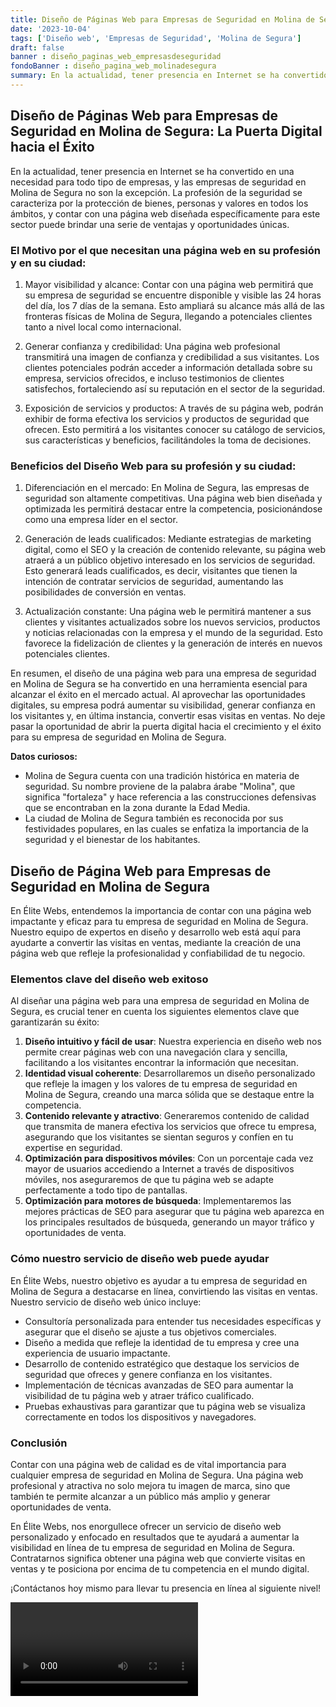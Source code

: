 ```yaml
---
title: Diseño de Páginas Web para Empresas de Seguridad en Molina de Segura
date: '2023-10-04'
tags: ['Diseño web', 'Empresas de Seguridad', 'Molina de Segura']
draft: false
banner : diseño_paginas_web_empresasdeseguridad
fondoBanner : diseño_pagina_web_molinadesegura
summary: En la actualidad, tener presencia en Internet se ha convertido en una necesidad para todo tipo de empresas, y las empresas de seguridad en Molina de Segura no son la excepción. La profesión de la seguridad se caracteriza por la protección de bienes, personas y valores en todos los ámbitos, y contar con una página web diseñada específicamente para este sector puede brindar una serie de ventajas y oportunidades únicas.
---
```


## Diseño de Páginas Web para Empresas de Seguridad en Molina de Segura: La Puerta Digital hacia el Éxito

En la actualidad, tener presencia en Internet se ha convertido en una necesidad para todo tipo de empresas, y las empresas de seguridad en Molina de Segura no son la excepción. La profesión de la seguridad se caracteriza por la protección de bienes, personas y valores en todos los ámbitos, y contar con una página web diseñada específicamente para este sector puede brindar una serie de ventajas y oportunidades únicas.

### El Motivo por el que necesitan una página web en su profesión y en su ciudad:

1. Mayor visibilidad y alcance: Contar con una página web permitirá que su empresa de seguridad se encuentre disponible y visible las 24 horas del día, los 7 días de la semana. Esto ampliará su alcance más allá de las fronteras físicas de Molina de Segura, llegando a potenciales clientes tanto a nivel local como internacional.

2. Generar confianza y credibilidad: Una página web profesional transmitirá una imagen de confianza y credibilidad a sus visitantes. Los clientes potenciales podrán acceder a información detallada sobre su empresa, servicios ofrecidos, e incluso testimonios de clientes satisfechos, fortaleciendo así su reputación en el sector de la seguridad.

3. Exposición de servicios y productos: A través de su página web, podrán exhibir de forma efectiva los servicios y productos de seguridad que ofrecen. Esto permitirá a los visitantes conocer su catálogo de servicios, sus características y beneficios, facilitándoles la toma de decisiones.

### Beneficios del Diseño Web para su profesión y su ciudad:

1. Diferenciación en el mercado: En Molina de Segura, las empresas de seguridad son altamente competitivas. Una página web bien diseñada y optimizada les permitirá destacar entre la competencia, posicionándose como una empresa líder en el sector.

2. Generación de leads cualificados: Mediante estrategias de marketing digital, como el SEO y la creación de contenido relevante, su página web atraerá a un público objetivo interesado en los servicios de seguridad. Esto generará leads cualificados, es decir, visitantes que tienen la intención de contratar servicios de seguridad, aumentando las posibilidades de conversión en ventas.

3. Actualización constante: Una página web le permitirá mantener a sus clientes y visitantes actualizados sobre los nuevos servicios, productos y noticias relacionadas con la empresa y el mundo de la seguridad. Esto favorece la fidelización de clientes y la generación de interés en nuevos potenciales clientes.

En resumen, el diseño de una página web para una empresa de seguridad en Molina de Segura se ha convertido en una herramienta esencial para alcanzar el éxito en el mercado actual. Al aprovechar las oportunidades digitales, su empresa podrá aumentar su visibilidad, generar confianza en los visitantes y, en última instancia, convertir esas visitas en ventas. No deje pasar la oportunidad de abrir la puerta digital hacia el crecimiento y el éxito para su empresa de seguridad en Molina de Segura.

**Datos curiosos:**
- Molina de Segura cuenta con una tradición histórica en materia de seguridad. Su nombre proviene de la palabra árabe "Molina", que significa "fortaleza" y hace referencia a las construcciones defensivas que se encontraban en la zona durante la Edad Media.
- La ciudad de Molina de Segura también es reconocida por sus festividades populares, en las cuales se enfatiza la importancia de la seguridad y el bienestar de los habitantes.

<GifSeo />

<Cta />

## Diseño de Página Web para Empresas de Seguridad en Molina de Segura

En Élite Webs, entendemos la importancia de contar con una página web impactante y eficaz para tu empresa de seguridad en Molina de Segura. Nuestro equipo de expertos en diseño y desarrollo web está aquí para ayudarte a convertir las visitas en ventas, mediante la creación de una página web que refleje la profesionalidad y confiabilidad de tu negocio. 

### Elementos clave del diseño web exitoso

Al diseñar una página web para una empresa de seguridad en Molina de Segura, es crucial tener en cuenta los siguientes elementos clave que garantizarán su éxito:

1. **Diseño intuitivo y fácil de usar**: Nuestra experiencia en diseño web nos permite crear páginas web con una navegación clara y sencilla, facilitando a los visitantes encontrar la información que necesitan.
2. **Identidad visual coherente**: Desarrollaremos un diseño personalizado que refleje la imagen y los valores de tu empresa de seguridad en Molina de Segura, creando una marca sólida que se destaque entre la competencia.
3. **Contenido relevante y atractivo**: Generaremos contenido de calidad que transmita de manera efectiva los servicios que ofrece tu empresa, asegurando que los visitantes se sientan seguros y confíen en tu expertise en seguridad.
4. **Optimización para dispositivos móviles**: Con un porcentaje cada vez mayor de usuarios accediendo a Internet a través de dispositivos móviles, nos aseguraremos de que tu página web se adapte perfectamente a todo tipo de pantallas.
5. **Optimización para motores de búsqueda**: Implementaremos las mejores prácticas de SEO para asegurar que tu página web aparezca en los principales resultados de búsqueda, generando un mayor tráfico y oportunidades de venta.

### Cómo nuestro servicio de diseño web puede ayudar

En Élite Webs, nuestro objetivo es ayudar a tu empresa de seguridad en Molina de Segura a destacarse en línea, convirtiendo las visitas en ventas. Nuestro servicio de diseño web único incluye:

- Consultoría personalizada para entender tus necesidades específicas y asegurar que el diseño se ajuste a tus objetivos comerciales.
- Diseño a medida que refleje la identidad de tu empresa y cree una experiencia de usuario impactante.
- Desarrollo de contenido estratégico que destaque los servicios de seguridad que ofreces y genere confianza en los visitantes.
- Implementación de técnicas avanzadas de SEO para aumentar la visibilidad de tu página web y atraer tráfico cualificado.
- Pruebas exhaustivas para garantizar que tu página web se visualiza correctamente en todos los dispositivos y navegadores.

### Conclusión

Contar con una página web de calidad es de vital importancia para cualquier empresa de seguridad en Molina de Segura. Una página web profesional y atractiva no solo mejora tu imagen de marca, sino que también te permite alcanzar a un público más amplio y generar oportunidades de venta.

En Élite Webs, nos enorgullece ofrecer un servicio de diseño web personalizado y enfocado en resultados que te ayudará a aumentar la visibilidad en línea de tu empresa de seguridad en Molina de Segura. Contratarnos significa obtener una página web que convierte visitas en ventas y te posiciona por encima de tu competencia en el mundo digital.

¡Contáctanos hoy mismo para llevar tu presencia en línea al siguiente nivel!

<Video />

<CtaBot job='Empresas de Seguridad' city='Molina de Segura'/>

<Gmaps query='Molina de Segura+españa+maps' />